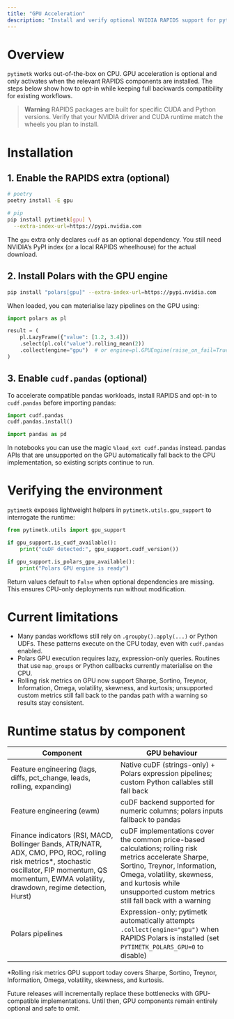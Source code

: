 ```yaml
---
title: "GPU Acceleration"
description: "Install and verify optional NVIDIA RAPIDS support for pytimetk."
---
```


# Overview

`pytimetk` works out-of-the-box on CPU. GPU acceleration is optional and only
activates when the relevant RAPIDS components are installed. The steps below
show how to opt-in while keeping full backwards compatibility for existing
workflows.

> **Warning**
> RAPIDS packages are built for specific CUDA and Python versions. Verify that
> your NVIDIA driver and CUDA runtime match the wheels you plan to install.

# Installation

## 1. Enable the RAPIDS extra (optional)

```bash
# poetry
poetry install -E gpu

# pip
pip install pytimetk[gpu] \
  --extra-index-url=https://pypi.nvidia.com
```

The `gpu` extra only declares `cudf` as an optional dependency. You still need
NVIDIA's PyPI index (or a local RAPIDS wheelhouse) for the actual download.

## 2. Install Polars with the GPU engine

```bash
pip install "polars[gpu]" --extra-index-url=https://pypi.nvidia.com
```

When loaded, you can materialise lazy pipelines on the GPU using:

```python
import polars as pl

result = (
    pl.LazyFrame({"value": [1.2, 3.4]})
    .select(pl.col("value").rolling_mean(2))
    .collect(engine="gpu")  # or engine=pl.GPUEngine(raise_on_fail=True)
)
```

## 3. Enable `cudf.pandas` (optional)

To accelerate compatible pandas workloads, install RAPIDS and opt-in to
`cudf.pandas` before importing pandas:

```python
import cudf.pandas
cudf.pandas.install()

import pandas as pd
```

In notebooks you can use the magic `%load_ext cudf.pandas` instead. pandas APIs
that are unsupported on the GPU automatically fall back to the CPU
implementation, so existing scripts continue to run.

# Verifying the environment

`pytimetk` exposes lightweight helpers in `pytimetk.utils.gpu_support` to
interrogate the runtime:

```python
from pytimetk.utils import gpu_support

if gpu_support.is_cudf_available():
    print("cuDF detected:", gpu_support.cudf_version())

if gpu_support.is_polars_gpu_available():
    print("Polars GPU engine is ready")
```

Return values default to `False` when optional dependencies are missing. This
ensures CPU-only deployments run without modification.

# Current limitations

- Many pandas workflows still rely on `.groupby().apply(...)` or Python UDFs.
  These patterns execute on the CPU today, even with `cudf.pandas` enabled.
- Polars GPU execution requires lazy, expression-only queries. Routines that
  use `map_groups` or Python callbacks currently materialise on the CPU.
- Rolling risk metrics on GPU now support Sharpe, Sortino, Treynor, Information, Omega,
  volatility, skewness, and kurtosis; unsupported custom metrics still fall back to the
  pandas path with a warning so results stay consistent.

# Runtime status by component

| Component | GPU behaviour |
| --- | --- |
| Feature engineering (lags, diffs, pct_change, leads, rolling, expanding) | Native cuDF (strings-only) + Polars expression pipelines; custom Python callables still fall back |
| Feature engineering (ewm) | cuDF backend supported for numeric columns; polars inputs fallback to pandas |
| Finance indicators (RSI, MACD, Bollinger Bands, ATR/NATR, ADX, CMO, PPO, ROC, rolling risk metrics*, stochastic oscillator, FIP momentum, QS momentum, EWMA volatility, drawdown, regime detection, Hurst) | cuDF implementations cover the common price-based calculations; rolling risk metrics accelerate Sharpe, Sortino, Treynor, Information, Omega, volatility, skewness, and kurtosis while unsupported custom metrics still fall back with a warning |
| Polars pipelines | Expression-only; pytimetk automatically attempts `.collect(engine="gpu")` when RAPIDS Polars is installed (set `PYTIMETK_POLARS_GPU=0` to disable) |

*Rolling risk metrics GPU support today covers Sharpe, Sortino, Treynor, Information, Omega, volatility, skewness, and kurtosis.

Future releases will incrementally replace these bottlenecks with
GPU-compatible implementations. Until then, GPU components remain entirely
optional and safe to omit.
